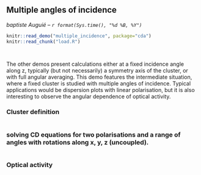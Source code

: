 ## Multiple angles of incidence
_baptiste Auguié -- `r format(Sys.time(), "%d %B, %Y")`_
```r
knitr::read_demo("multiple_incidence", package="cda")
knitr::read_chunk("load.R")
```
```r
```
```r
```
The other demos present calculations either at a fixed incidence angle along z, typically (but not necessarily) a symmetry axis of the cluster, or with full angular averaging. This demo features the intermediate situation, where a fixed cluster is studied with multiple angles of incidence. Typical applications would be dispersion plots with linear polarisation, but it is also interesting to observe the angular dependence of optical activity.

### Cluster definition
```r
```

### solving CD equations for two polarisations and a range of angles with rotations along x, y, z (uncoupled).

```r
```

### Optical activity 

```r
```
